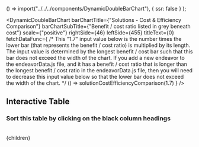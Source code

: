 


  () => import("../../../components/DynamicDoubleBarChart"),
  { ssr: false }
);

<DynamicDoubleBarChart
  barChartTitle={"Solutions - Cost & Efficiency Comparison"}
  barChartSubTitle={"Benefit / cost ratio listed in grey beneath cost"}
  scale={"positive"}
  rightSide={46}
  leftSide={455}
  titleText={0}
  fetchDataFunc={
    /* 
      This "1.7" input value below is the number times the lower bar
      (that represents the benefit / cost ratio) is multiplied by its
      length.  The input value is determined by the longest benefit / cost
      bar such that this bar does not exceed the width of the chart.  If 
      you add a new endeavor to the endeavorData.js file, and it has a 
      benefit / cost ratio that is longer than the longest benefit / cost
      ratio in the endeavorData.js file, then you will need to decrease this
      input value below so that the lower bar does not exceed the width of
      the chart.
    */
    () => solutionCostEfficiencyComparison(1.7)
  }
/>
<br/>
## Interactive Table
### Sort this table by clicking on the black column headings
<br/>
<SolutionTable />

  <Article 
    focusAreaUrl={focusAreaUrl} 
    hierarchy={hierarchy} 
    site={site}
  >
    {children}
  </Article>